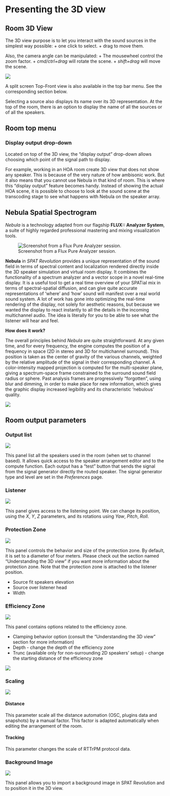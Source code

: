 # Presenting the 3D view

## Room 3D View

The 3D view purpose is to let you interact with the sound sources in the simplest way possible:
+ one click to select.
+ drag to move them.

Also, the camera angle can be manipulated:
+ The mousewheel control the zoom factor.
+ *cmd/ctrl+drag* will rotate the scene.
+ *shift+drag* will move the scene.

![](https://media.githubusercontent.com/media/FLUX-SE/doc_images/main/SpatR/Room/3DViewDualView.png)

:::{.callout-note}
A split screen Top-Front view is also available in the top bar menu. See the corresponding section below.
:::

Selecting a source also displays its name over its 3D representation. At the top of the room, there is an option to display the name of all the sources or of all the speakers.

## Room top menu

### Display output drop-down

Located on top of the 3D view, the “display output” drop-down allows choosing which point of the signal path to display.

For example, working in an HOA room create 3D view that does not show any speaker. This is because of the very nature of how ambisonic work. But it also means that you cannot use Nebula in that kind of room. This is where this “display output” feature becomes handy. Instead of showing the actual HOA scene, it is possible to choose to look at the sound scene at the transcoding stage to see what happens with Nebula on the speaker array.
<!--TO BE COMPLETED-->

## Nebula Spatial Spectrogram

_Nebula_ is a technology adapted from our flagship **FLUX:: Analyzer System**, a suite of highly regarded professional mastering and mixing visualization tools.


![Screenshot from a Flux Pure Analyzer session.](https://media.githubusercontent.com/media/FLUX-SE/doc_images/main/Analyzer/Layout/FilmMixingC.png)

**Nebula** in _SPAT Revolution_ provides a unique representation of the sound field in terms of spectral content and localization rendered directly inside the 3D speaker simulation and virtual room display. It combines the functionality of a spectrum analyzer and a vector scope in a novel real-time display. It is a useful tool to get a real time overview of your SPATial mix in terms of spectral-spatial diffusion, and can give quite accurate representations of 'where' and 'how' sound will manifest over a real world sound system. A lot of work has gone into optimizing the real-time rendering of the display, not solely for aesthetic reasons, but because we wanted the display to react instantly to all the details in the incoming multichannel audio. The idea is literally for you to be able to see what the listener will hear and feel.

**How does it work?**

The overall principles behind _Nebula_ are quite straightforward. At any given time, and for every frequency, the engine computes the position of a frequency in space (2D in stereo and 3D for multichannel surround). This position is taken as the center of gravity of the various channels, weighted by the relative amplitude of the signal in their corresponding channel. A color-intensity mapped projection is computed for the multi-speaker plane, giving a spectrum-space frame constrained to the surround sound field radius or sphere. Past analysis frames are progressively “forgotten”, using blur and dimming, in order to make place for new information, which gives the graphic display increased legibility and its characteristic 'nebulous' quality.

![](https://media.githubusercontent.com/media/FLUX-SE/doc_images/main/SpatR/Room/3DViewNebula.png)

## Room output parameters

### Output list

![](https://media.githubusercontent.com/media/FLUX-SE/doc_images/main/SpatR/Room/RoomOutputList.png)

This panel list all the speakers used in the room (when set to channel based). It allows quick access to the speaker arrangement editor and to the compute function.
Each output has a "test" button that sends the signal from the signal generator directly the routed speaker. The signal generator type and level are set in the _Preferences_ page.

### Listener

![](https://media.githubusercontent.com/media/FLUX-SE/doc_images/main/SpatR/Room/RoomListener.png)

This panel gives access to the listening point. We can change its position, using the _X_, _Y_, _Z_ parameters, and its rotations using _Yaw_, _Pitch_, _Roll_.

### Protection Zone

![](https://media.githubusercontent.com/media/FLUX-SE/doc_images/main/SpatR/Room/RoomProtectionZone.png)

This panel controls the behavior and size of the protection zone. By default, it is set to a diameter of four meters. Please check out the section named "Understanding the 3D view" if you want more information about the protection zone.
Note that the protection zone is attached to the listener position.

+ Source fit speakers elevation
+ Source over listener head
+ Width


### Efficiency Zone

![](https://media.githubusercontent.com/media/FLUX-SE/doc_images/main/SpatR/Room/RoomEfficiencyZone.png)

This panel contains options related to the efficiency zone.

+ Clamping behavior option (consult the "Understanding the 3D view" section for more information)
+ Depth - change the depth of the efficiency zone
+ Trunc (available only for non-surrounding 2D speakers' setup) - change the starting distance of the efficiency zone

![](https://media.githubusercontent.com/media/FLUX-SE/doc_images/main/SpatR/Room/OutputEfficiencyZonePanel.png)


### Scaling

![](https://media.githubusercontent.com/media/FLUX-SE/doc_images/main/SpatR/Room/RoomScaling.png)

#### Distance

This parameter scale all the distance automation (OSC, plugins data and snapshots) by a manual factor. This factor is adapted automatically when editing the arrangement of the room.

#### Tracking

This parameter changes the scale of RTTrPM protocol data.

### Background Image

![](https://media.githubusercontent.com/media/FLUX-SE/doc_images/main/SpatR/Room/RoomBackgroundImage.png)

This panel allows you to import a background image in SPAT Revolution and to position it in the 3D view.